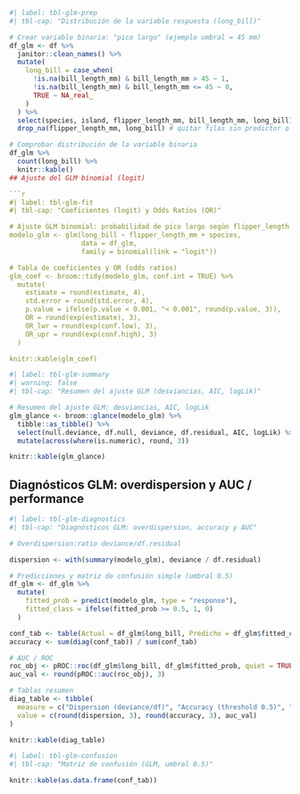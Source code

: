 ```r
#| label: tbl-glm-prep
#| tbl-cap: "Distribución de la variable respuesta (long_bill)"

# Crear variable binaria: "pico largo" (ejemplo umbral = 45 mm)
df_glm <- df %>%
  janitor::clean_names() %>%
  mutate(
    long_bill = case_when(
      !is.na(bill_length_mm) & bill_length_mm > 45 ~ 1,
      !is.na(bill_length_mm) & bill_length_mm <= 45 ~ 0,
      TRUE ~ NA_real_
    )
  ) %>%
  select(species, island, flipper_length_mm, bill_length_mm, long_bill) %>%
  drop_na(flipper_length_mm, long_bill) # quitar filas sin predictor o respuesta

# Comprobar distribución de la variable binaria
df_glm %>% 
  count(long_bill) %>% 
  knitr::kable()
## Ajuste del GLM binomial (logit)

```r
#| label: tbl-glm-fit
#| tbl-cap: "Coeficientes (logit) y Odds Ratios (OR)"

# Ajuste GLM binomial: probabilidad de pico largo según flipper_length y especie
modelo_glm <- glm(long_bill ~ flipper_length_mm + species,
                  data = df_glm,
                  family = binomial(link = "logit"))

# Tabla de coeficientes y OR (odds ratios)
glm_coef <- broom::tidy(modelo_glm, conf.int = TRUE) %>%
  mutate(
    estimate = round(estimate, 4),
    std.error = round(std.error, 4),
    p.value = ifelse(p.value < 0.001, "< 0.001", round(p.value, 3)),
    OR = round(exp(estimate), 3),
    OR_lwr = round(exp(conf.low), 3),
    OR_upr = round(exp(conf.high), 3)
  )

knitr::kable(glm_coef)

```
```r
#| label: tbl-glm-summary
#| warning: false
#| tbl-cap: "Resumen del ajuste GLM (desviancias, AIC, logLik)"

# Resumen del ajuste GLM: desviancias, AIC, logLik
glm_glance <- broom::glance(modelo_glm) %>%
  tibble::as_tibble() %>%
  select(null.deviance, df.null, deviance, df.residual, AIC, logLik) %>%
  mutate(across(where(is.numeric), round, 3))

knitr::kable(glm_glance)

```
## Diagnósticos GLM: overdispersion y AUC / performance

```r
#| label: tbl-glm-diagnostics
#| tbl-cap: "Diagnósticos GLM: overdispersion, accuracy y AUC"

# Overdispersion:ratio deviance/df.residual

dispersion <- with(summary(modelo_glm), deviance / df.residual)

# Predicciones y matriz de confusión simple (umbral 0.5)
df_glm <- df_glm %>%
  mutate(
    fitted_prob = predict(modelo_glm, type = "response"),
    fitted_class = ifelse(fitted_prob >= 0.5, 1, 0)
  )

conf_tab <- table(Actual = df_glm$long_bill, Predicho = df_glm$fitted_class)
accuracy <- sum(diag(conf_tab)) / sum(conf_tab)

# AUC / ROC
roc_obj <- pROC::roc(df_glm$long_bill, df_glm$fitted_prob, quiet = TRUE)
auc_val <- round(pROC::auc(roc_obj), 3)

# Tablas resumen
diag_table <- tibble(
  measure = c("Dispersion (deviance/df)", "Accuracy (threshold 0.5)", "AUC"),
  value = c(round(dispersion, 3), round(accuracy, 3), auc_val)
)

knitr::kable(diag_table)
```

```r
#| label: tbl-glm-confusion
#| tbl-cap: "Matriz de confusión (GLM, umbral 0.5)"

knitr::kable(as.data.frame(conf_tab))

```

